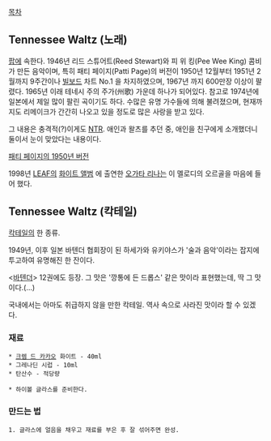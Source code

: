 [[목차]]
== Tennessee Waltz (노래) ==
[[팝]]에 속한다.
1946년 리드 스튜어트(Reed Stewart)와 피 위 킹(Pee Wee King) 콤비가 만든 음악이며, 특히 패티 페이지(Patti Page)의 버전이 1950년 12월부터 1951년 2월까지 9주간이나 [[빌보드]] 차트 No.1 을 차지하였으며, 1967년 까지 600만장 이상이 팔렸다. 1965년 이래 테네시 주의 주가(州歌) 가운데 하나가 되어있다. 참고로 1974년에 일본에서 제일 많이 팔린 곡이기도 하다.
수많은 유명 가수들에 의해 불려졌으며, 현재까지도 리메이크가 간간히 나오고 있을 정도로 많은 사랑을 받고 있다.

그 내용은 충격적(?)이게도 [[NTR]]. 애인과 왈츠를 추던 중, 애인을 친구에게 소개했더니 둘이서 눈이 맞았다는 내용이다.

[http://www.youtube.com/watch?v=_Ek3eCbfqp0&feature=related 패티 페이지의 1950년 버전]

1998년 [[LEAF]]의 [[화이트 앨범]] 에 출연한 [[오가타 리나]]는 이 멜로디의 오르골을 마음에 들어 했다.

== Tennessee Waltz (칵테일) ==
[[칵테일]]의 한 종류.

1949년, 이후 일본 바텐더 협회장이 된 하세가와 유키야스가 '술과 음악'이라는 잡지에 투고하여 유명해진 한 잔이다.

<[[바텐더]]> 12권에도 등장. 그 맛은 '깡통에 든 드롭스' 같은 맛이라 표현했는데, 딱 그 맛이다.(…)

국내에서는 아마도 취급하지 않을 만한 칵테일. 역사 속으로 사라진 맛이라 할 수 있겠다.

=== 재료 ===
 * [[크렘 드 카카오]] 화이트 - 40ml
 * 그레나딘 시럽 - 10ml
 * 탄산수 - 적당량

 * 하이볼 글라스를 준비한다.

=== 만드는 법 ===
 1. 글라스에 얼음을 채우고 재료를 부은 후 잘 섞어주면 완성.

